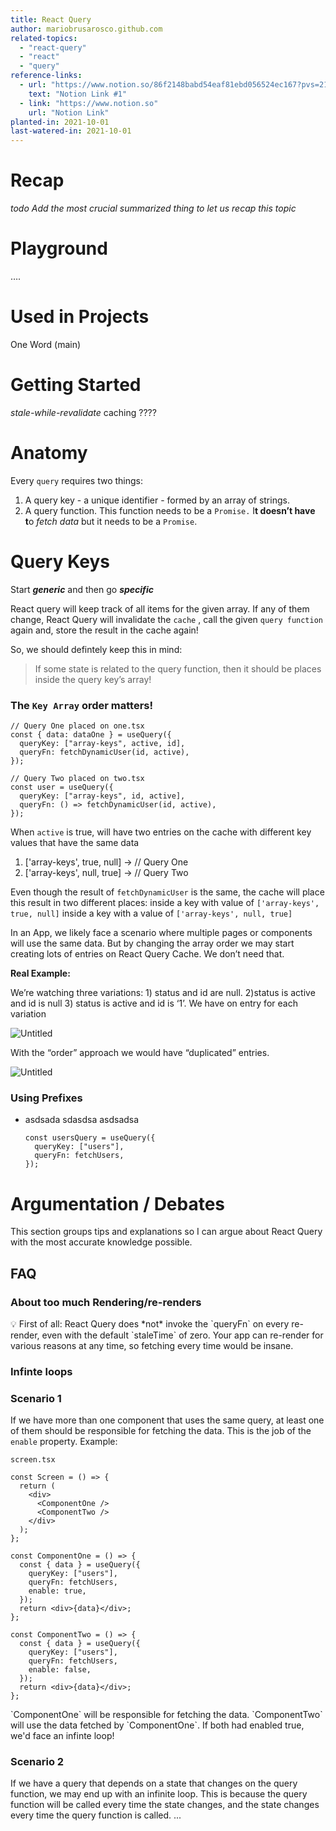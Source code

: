 ```yaml
---
title: React Query
author: mariobrusarosco.github.com
related-topics:
  - "react-query"
  - "react"
  - "query"
reference-links:
  - url: "https://www.notion.so/86f2148babd54eaf81ebd056524ec167?pvs=21"
    text: "Notion Link #1"
  - link: "https://www.notion.so"
    url: "Notion Link"
planted-in: 2021-10-01
last-watered-in: 2021-10-01
---
```


# Recap

_todo Add the most crucial summarized thing to let us recap this topic_

# Playground

….

# Used in Projects

One Word (main)

# Getting Started

*stale-while-revalidate* caching ????

# Anatomy

Every `query` requires two things:

1. A query key - a unique identifier - formed by an array of strings.
2. A query function. This function needs to be a `Promise.` I**t doesn’t have t**o _fetch data_ but it needs to be a `Promise`.

# Query Keys

<Callout>Start **_generic_** and then go **_specific_**</Callout>

React query will keep track of all items for the given array. If any of them change, React Query will invalidate the `cache` , call the given `query function` again and, store the result in the cache again!

So, we should defintely keep this in mind:

> If some state is related to the query function, then it should be places inside the query key’s array!

### The `Key Array` order matters!

```tsx
// Query One placed on one.tsx
const { data: dataOne } = useQuery({
  queryKey: ["array-keys", active, id],
  queryFn: fetchDynamicUser(id, active),
});

// Query Two placed on two.tsx
const user = useQuery({
  queryKey: ["array-keys", id, active],
  queryFn: () => fetchDynamicUser(id, active),
});
```

When `active` is true, will have two entries on the cache with different key values that have the same data

1.  ['array-keys', true, null] → // Query One
2.  ['array-keys', null, true] → // Query Two

Even though the result of `fetchDynamicUser` is the same, the cache will place this result in two different places: inside a key with value of `['array-keys', true, null]` inside a key with a value of `['array-keys', null, true]`

In an App, we likely face a scenario where multiple pages or components will use the same data. But by changing the array order we may start creating lots of entries on React Query Cache. We don’t need that.

**Real Example:**

We’re watching three variations: 1) status and id are null. 2)status is active and id is null 3) status is active and id is ‘1’. We have on entry for each variation

![Untitled](/react-context-01.png)

With the “order” approach we would have “duplicated” entries.

![Untitled](/react-context-01.png)

### Using Prefixes

- asdsada
  sdasdsa
  asdsadsa

  ```tsx
  const usersQuery = useQuery({
    queryKey: ["users"],
    queryFn: fetchUsers,
  });
  ```

# Argumentation / Debates

This section groups tips and explanations so I can argue about React Query with the most accurate knowledge possible.

## FAQ

### About too much Rendering/re-renders

<Callout>
💡 First of all: React Query does *not* invoke the `queryFn` on every re-render, even with the default `staleTime` of zero. Your app can re-render for various reasons at any time, so fetching every time would be insane.

</Callout>

### Infinte loops

### Scenario 1

If we have more than one component that uses the same query, at least one of them should be responsible for fetching the data. This is the job of the `enable` property. Example:

`screen.tsx`

```tsx
const Screen = () => {
  return (
    <div>
      <ComponentOne />
      <ComponentTwo />
    </div>
  );
};

const ComponentOne = () => {
  const { data } = useQuery({
    queryKey: ["users"],
    queryFn: fetchUsers,
    enable: true,
  });
  return <div>{data}</div>;
};

const ComponentTwo = () => {
  const { data } = useQuery({
    queryKey: ["users"],
    queryFn: fetchUsers,
    enable: false,
  });
  return <div>{data}</div>;
};
```

<Callout>
  `ComponentOne` will be responsible for fetching the data. `ComponentTwo` will
  use the data fetched by `ComponentOne`. If both had enabled true, we'd face an
  infinte loop!
</Callout>

### Scenario 2

If we have a query that depends on a state that changes on the query function, we may end up with an infinite loop. This is because the query function will be called every time the state changes, and the state changes every time the query function is called.
...
